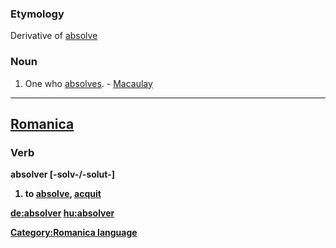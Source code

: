 ===Etymology===
Derivative of [[absolve]]
===Noun===
#One who [[absolves]]. - [[Macaulay]]
----

==[[Romanica]]==
[[Category:Romanica language]]
===Verb===
<b>absolver [-solv-/-solut-]
#to [[absolve]], [[acquit]]

[[de:absolver]]
[[hu:absolver]]